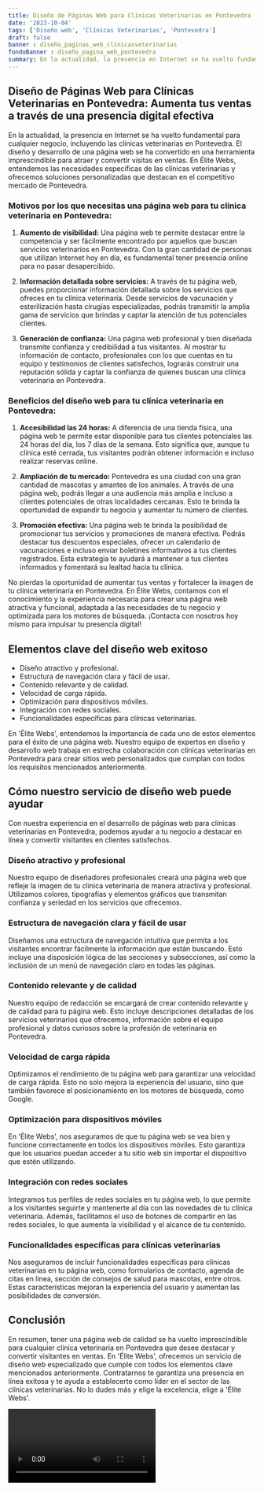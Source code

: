 ```yaml
---
title: Diseño de Páginas Web para Clínicas Veterinarias en Pontevedra
date: '2023-10-04'
tags: ['Diseño web', 'Clínicas Veterinarias', 'Pontevedra']
draft: false
banner : diseño_paginas_web_clínicasveterinarias
fondoBanner : diseño_pagina_web_pontevedra
summary: En la actualidad, la presencia en Internet se ha vuelto fundamental para cualquier negocio, incluyendo las clínicas veterinarias en Pontevedra. El diseño y desarrollo de una página web se ha convertido en una herramienta imprescindible para atraer y convertir visitas en ventas. En Élite Webs, entendemos las necesidades específicas de las clínicas veterinarias y ofrecemos soluciones personalizadas que destacan en el competitivo mercado de Pontevedra.
---
```


## **Diseño de Páginas Web para Clínicas Veterinarias en Pontevedra: Aumenta tus ventas a través de una presencia digital efectiva**

En la actualidad, la presencia en Internet se ha vuelto fundamental para cualquier negocio, incluyendo las clínicas veterinarias en Pontevedra. El diseño y desarrollo de una página web se ha convertido en una herramienta imprescindible para atraer y convertir visitas en ventas. En Élite Webs, entendemos las necesidades específicas de las clínicas veterinarias y ofrecemos soluciones personalizadas que destacan en el competitivo mercado de Pontevedra.

### **Motivos por los que necesitas una página web para tu clínica veterinaria en Pontevedra:**

1. **Aumento de visibilidad:** Una página web te permite destacar entre la competencia y ser fácilmente encontrado por aquellos que buscan servicios veterinarios en Pontevedra. Con la gran cantidad de personas que utilizan Internet hoy en día, es fundamental tener presencia online para no pasar desapercibido.

2. **Información detallada sobre servicios:** A través de tu página web, puedes proporcionar información detallada sobre los servicios que ofreces en tu clínica veterinaria. Desde servicios de vacunación y esterilización hasta cirugías especializadas, podrás transmitir la amplia gama de servicios que brindas y captar la atención de tus potenciales clientes.

3. **Generación de confianza:** Una página web profesional y bien diseñada transmite confianza y credibilidad a tus visitantes. Al mostrar tu información de contacto, profesionales con los que cuentas en tu equipo y testimonios de clientes satisfechos, lograrás construir una reputación sólida y captar la confianza de quienes buscan una clínica veterinaria en Pontevedra.

### **Beneficios del diseño web para tu clínica veterinaria en Pontevedra:**

1. **Accesibilidad las 24 horas:** A diferencia de una tienda física, una página web te permite estar disponible para tus clientes potenciales las 24 horas del día, los 7 días de la semana. Esto significa que, aunque tu clínica esté cerrada, tus visitantes podrán obtener información e incluso realizar reservas online.

2. **Ampliación de tu mercado:** Pontevedra es una ciudad con una gran cantidad de mascotas y amantes de los animales. A través de una página web, podrás llegar a una audiencia más amplia e incluso a clientes potenciales de otras localidades cercanas. Esto te brinda la oportunidad de expandir tu negocio y aumentar tu número de clientes.

3. **Promoción efectiva:** Una página web te brinda la posibilidad de promocionar tus servicios y promociones de manera efectiva. Podrás destacar tus descuentos especiales, ofrecer un calendario de vacunaciones e incluso enviar boletines informativos a tus clientes registrados. Esta estrategia te ayudará a mantener a tus clientes informados y fomentará su lealtad hacia tu clínica.

No pierdas la oportunidad de aumentar tus ventas y fortalecer la imagen de tu clínica veterinaria en Pontevedra. En Élite Webs, contamos con el conocimiento y la experiencia necesaria para crear una página web atractiva y funcional, adaptada a las necesidades de tu negocio y optimizada para los motores de búsqueda. ¡Contacta con nosotros hoy mismo para impulsar tu presencia digital!

<GifSeo />

<Cta />

## Elementos clave del diseño web exitoso

- Diseño atractivo y profesional.
- Estructura de navegación clara y fácil de usar.
- Contenido relevante y de calidad.
- Velocidad de carga rápida.
- Optimización para dispositivos móviles.
- Integración con redes sociales.
- Funcionalidades específicas para clínicas veterinarias.

En 'Élite Webs', entendemos la importancia de cada uno de estos elementos para el éxito de una página web. Nuestro equipo de expertos en diseño y desarrollo web trabaja en estrecha colaboración con clínicas veterinarias en Pontevedra para crear sitios web personalizados que cumplan con todos los requisitos mencionados anteriormente.

## Cómo nuestro servicio de diseño web puede ayudar

Con nuestra experiencia en el desarrollo de páginas web para clínicas veterinarias en Pontevedra, podemos ayudar a tu negocio a destacar en línea y convertir visitantes en clientes satisfechos.

### Diseño atractivo y profesional

Nuestro equipo de diseñadores profesionales creará una página web que refleje la imagen de tu clínica veterinaria de manera atractiva y profesional. Utilizamos colores, tipografías y elementos gráficos que transmitan confianza y seriedad en los servicios que ofrecemos.

### Estructura de navegación clara y fácil de usar

Diseñamos una estructura de navegación intuitiva que permita a los visitantes encontrar fácilmente la información que están buscando. Esto incluye una disposición lógica de las secciones y subsecciones, así como la inclusión de un menú de navegación claro en todas las páginas.

### Contenido relevante y de calidad

Nuestro equipo de redacción se encargará de crear contenido relevante y de calidad para tu página web. Esto incluye descripciones detalladas de los servicios veterinarios que ofrecemos, información sobre el equipo profesional y datos curiosos sobre la profesión de veterinaria en Pontevedra.

### Velocidad de carga rápida

Optimizamos el rendimiento de tu página web para garantizar una velocidad de carga rápida. Esto no solo mejora la experiencia del usuario, sino que también favorece el posicionamiento en los motores de búsqueda, como Google.

### Optimización para dispositivos móviles

En 'Élite Webs', nos aseguramos de que tu página web se vea bien y funcione correctamente en todos los dispositivos móviles. Esto garantiza que los usuarios puedan acceder a tu sitio web sin importar el dispositivo que estén utilizando.

### Integración con redes sociales

Integramos tus perfiles de redes sociales en tu página web, lo que permite a los visitantes seguirte y mantenerte al día con las novedades de tu clínica veterinaria. Además, facilitamos el uso de botones de compartir en las redes sociales, lo que aumenta la visibilidad y el alcance de tu contenido.

### Funcionalidades específicas para clínicas veterinarias

Nos aseguramos de incluir funcionalidades específicas para clínicas veterinarias en tu página web, como formularios de contacto, agenda de citas en línea, sección de consejos de salud para mascotas, entre otros. Estas características mejoran la experiencia del usuario y aumentan las posibilidades de conversión.

## Conclusión

En resumen, tener una página web de calidad se ha vuelto imprescindible para cualquier clínica veterinaria en Pontevedra que desee destacar y convertir visitantes en ventas. En 'Élite Webs', ofrecemos un servicio de diseño web especializado que cumple con todos los elementos clave mencionados anteriormente. Contratarnos te garantiza una presencia en línea exitosa y te ayuda a establecerte como líder en el sector de las clínicas veterinarias. No lo dudes más y elige la excelencia, elige a 'Élite Webs'.

<Video />

<CtaBot job='Clínicas Veterinarias' city='Pontevedra'/>

<Gmaps query='Pontevedra+españa+maps' />